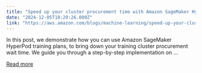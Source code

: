 ```yaml
---
title: "Speed up your cluster procurement time with Amazon SageMaker HyperPod training plans"
date: "2024-12-05T18:20:26.000Z"
link: "https://aws.amazon.com/blogs/machine-learning/speed-up-your-cluster-procurement-time-with-amazon-sagemaker-hyperpod-training-plans/"
---
```


In this post, we demonstrate how you can use Amazon SageMaker HyperPod training plans, to bring down your training cluster procurement wait time. We guide you through a step-by-step implementation on ...

[Read more](https://aws.amazon.com/blogs/machine-learning/speed-up-your-cluster-procurement-time-with-amazon-sagemaker-hyperpod-training-plans/)
